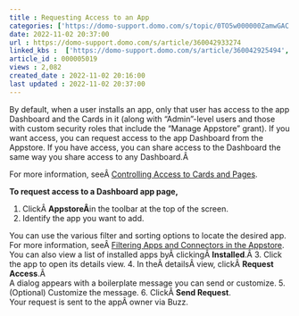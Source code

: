 ```yaml
---
title : Requesting Access to an App
categories: ['https://domo-support.domo.com/s/topic/0TO5w000000ZamwGAC']
date: 2022-11-02 20:37:00
url : https://domo-support.domo.com/s/article/360042933274
linked_kbs :  ['https://domo-support.domo.com/s/article/360042925494', 'https://domo-support.domo.com/s/knowledge-base', 'https://domo-support.domo.com/s/article/360043429953', 'https://domo-support.domo.com/s/article/360042933274', 'https://domo-support.domo.com/s/article/360043429933', 'https://domo-support.domo.com/s/article/360043429693', 'https://domo-support.domo.com/s/topic/0TO5w000000ZamwGAC', 'https://domo-support.domo.com/s/article/360043429913']
article_id : 000005019
views : 2,082
created_date : 2022-11-02 20:16:00
last updated : 2022-11-02 20:37:00
---
```




By default, when a user installs an app, only that user has access to the app Dashboard and the Cards in it (along with "Admin"-level users and those with custom security roles that include the "Manage Appstore" grant). If you want access, you can request access to the app Dashboard from the Appstore. If you have access, you can share access to the Dashboard the same way you share access to any Dashboard.Â 


For more information, seeÂ [Controlling Access to Cards and Pages](https://domohelp.domo.com/Administer/Controlling_Access_in_Domo/01Controlling_Access_to_Cards_and_Pages "Controlling Access to Cards and Pages").


**To request access to a Dashboard app page,**


1. ClickÂ **AppstoreÂ**in the toolbar at the top of the screen.
2. Identify the app you want to add.  
  
You can use the various filter and sorting options to locate the desired app. For more information, seeÂ [Filtering Apps and Connectors in the Appstore](https://domohelp.domo.com/The_Appstore/Using_the_Appstore/Filtering_Apps_and_Connectors_in_the_Appstore "Filtering Apps and Connectors in the Appstore"). You can also view a list of installed apps byÂ clickingÂ **Installed**.Â
3. Click the app to open its details view.
4. In theÂ detailsÂ view, clickÂ **Request Access**.Â   
A dialog appears with a boilerplate message you can send or customize.
5. (Optional) Customize the message.
6. ClickÂ **Send Request**.  
Your request is sent to the appÂ owner via Buzz.